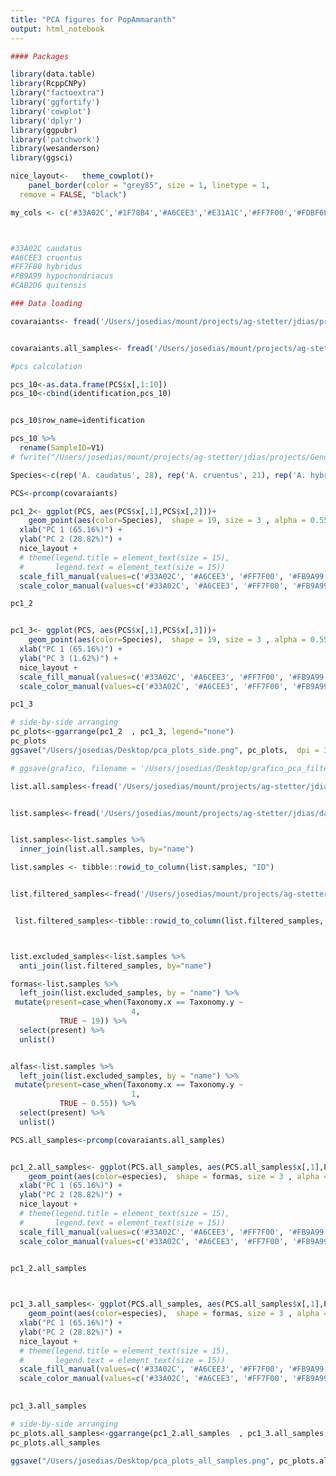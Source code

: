 ```yaml
---
title: "PCA figures for PopAmmaranth"
output: html_notebook
---
```



```r

#### Packages

library(data.table)
library(RcppCNPy)
library("factoextra")
library('ggfortify')
library('cowplot')
library('dplyr')
library(ggpubr)
library('patchwork')
library(wesanderson)
library(ggsci)

nice_layout<-   theme_cowplot()+
    panel_border(color = "grey85", size = 1, linetype = 1,
  remove = FALSE, "black") 

my_cols <- c('#33A02C','#1F78B4','#A6CEE3','#E31A1C','#FF7F00','#FDBF6F','#FB9A99','#B2DF8A','#CAB2D6')



#33A02C caudatus
#A6CEE3 cruentus
#FF7F00 hybridus
#FB9A99 hypochondriacus
#CAB2D6 quitensis
```


```r
### Data loading

covaraiants<- fread('/Users/josedias/mount/projects/ag-stetter/jdias/projects/Genome_browser/data/covariantes_data.cov')


covaraiants.all_samples<- fread('/Users/josedias/mount/projects/ag-stetter/jdias/projects/Genome_browser/data/valores_pca_116.cov')

```


```r
#pcs calculation

pcs_10<-as.data.frame(PCS$x[,1:10])
pcs_10<-cbind(identification,pcs_10)


pcs_10$row_name=identification

pcs_10 %>%
  rename(SampleID=V1) 
# fwrite("/Users/josedias/mount/projects/ag-stetter/jdias/projects/Genome_browser/all_species_PC10.txt", sep="\t")

```


```r

Species<-c(rep('A. caudatus', 28), rep('A. cruentus', 21), rep('A. hybridus', 9),  rep('A. hypochondriacus', 18), rep('A. quitensis', 12))

PCS<-prcomp(covaraiants)

pc1_2<- ggplot(PCS, aes(PCS$x[,1],PCS$x[,2]))+
    geom_point(aes(color=Species),  shape = 19, size = 3 , alpha = 0.55) +
  xlab("PC 1 (65.16%)") +
  ylab("PC 2 (28.82%)") +
  nice_layout +
  # theme(legend.title = element_text(size = 15),
  #       legend.text = element_text(size = 15))
  scale_fill_manual(values=c('#33A02C', '#A6CEE3', '#FF7F00', '#FB9A99', '#CAB2D6')) +
  scale_color_manual(values=c('#33A02C', '#A6CEE3', '#FF7F00', '#FB9A99', '#CAB2D6'))

pc1_2


pc1_3<- ggplot(PCS, aes(PCS$x[,1],PCS$x[,3]))+
    geom_point(aes(color=Species),  shape = 19, size = 3 , alpha = 0.55) +
  xlab("PC 1 (65.16%)") +
  ylab("PC 3 (1.62%)") +
  nice_layout +
  scale_fill_manual(values=c('#33A02C', '#A6CEE3', '#FF7F00', '#FB9A99', '#CAB2D6')) +
  scale_color_manual(values=c('#33A02C', '#A6CEE3', '#FF7F00', '#FB9A99', '#CAB2D6'))

pc1_3

# side-by-side arranging
pc_plots<-ggarrange(pc1_2  , pc1_3, legend="none")
pc_plots
ggsave("/Users/josedias/Desktop/pca_plots_side.png", pc_plots,  dpi = 300,   device = "png", height = 4)

# ggsave(grafico, filename = '/Users/josedias/Desktop/grafico_pca_filtered_samples.pdf' )

```




```r
list.all.samples<-fread('/Users/josedias/mount/projects/ag-stetter/jdias/data/acc_list/list_amaranth_aswgrs')


list.samples<-fread('/Users/josedias/mount/projects/ag-stetter/jdias/data/acc_list/116_sampples')


list.samples<-list.samples %>%
  inner_join(list.all.samples, by="name")

list.samples <- tibble::rowid_to_column(list.samples, "ID")


list.filtered_samples<-fread('/Users/josedias/mount/projects/ag-stetter/jdias/data/acc_list/samples_aGDB') 


 list.filtered_samples<-tibble::rowid_to_column(list.filtered_samples, "ID")



list.excluded_samples<-list.samples %>%
  anti_join(list.filtered_samples, by="name")

formas<-list.samples %>% 
  left_join(list.excluded_samples, by = "name") %>%
 mutate(present=case_when(Taxonomy.x == Taxonomy.y ~ 
                           4,
           TRUE ~ 19)) %>%
  select(present) %>%
  unlist()


alfas<-list.samples %>% 
  left_join(list.excluded_samples, by = "name") %>%
 mutate(present=case_when(Taxonomy.x == Taxonomy.y ~ 
                           1,
           TRUE ~ 0.55)) %>%
  select(present) %>%
  unlist()
```



```r
PCS.all_samples<-prcomp(covaraiants.all_samples)


pc1_2.all_samples<- ggplot(PCS.all_samples, aes(PCS.all_samples$x[,1],PCS.all_samples$x[,2]))+
    geom_point(aes(color=especies),  shape = formas, size = 3 , alpha = alfas) +
  xlab("PC 1 (65.16%)") +
  ylab("PC 2 (28.82%)") +
  nice_layout +
  # theme(legend.title = element_text(size = 15),
  #       legend.text = element_text(size = 15))
  scale_fill_manual(values=c('#33A02C', '#A6CEE3', '#FF7F00', '#FB9A99', '#CAB2D6')) +
  scale_color_manual(values=c('#33A02C', '#A6CEE3', '#FF7F00', '#FB9A99', '#CAB2D6')) 
  

pc1_2.all_samples



pc1_3.all_samples<- ggplot(PCS.all_samples, aes(PCS.all_samples$x[,1],PCS.all_samples$x[,3]))+
    geom_point(aes(color=especies),  shape = formas, size = 3 , alpha = 0.55) +
  xlab("PC 1 (65.16%)") +
  ylab("PC 2 (28.82%)") +
  nice_layout +
  # theme(legend.title = element_text(size = 15),
  #       legend.text = element_text(size = 15))
  scale_fill_manual(values=c('#33A02C', '#A6CEE3', '#FF7F00', '#FB9A99', '#CAB2D6')) +
  scale_color_manual(values=c('#33A02C', '#A6CEE3', '#FF7F00', '#FB9A99', '#CAB2D6')) 
  

pc1_3.all_samples

# side-by-side arranging
pc_plots.all_samples<-ggarrange(pc1_2.all_samples  , pc1_3.all_samples, legend="none")
pc_plots.all_samples

ggsave("/Users/josedias/Desktop/pca_plots_all_samples.png", pc_plots.all_samples,  dpi = 300,   device = "png", height = 4)


```

